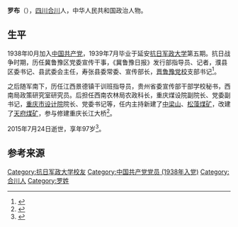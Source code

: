 '''罗布'''（{{bd|1919年|12月|2015年|7月24日}}），[[四川|四川]][[合川|合川]]人，中华人民共和国政治人物。

== 生平 ==
1938年l0月加入[[中国共产党|中国共产党]]，1939年7月毕业于延安[[抗日军政大学|抗日军政大学]]第五期。抗日战争时期，历任冀鲁豫区党委宣传干事，《冀鲁豫日报》发行部指导员、记者，濮县区委书记、县武委会主任，寿张县委常委、宣传部长，[[晋鲁豫党校|晋鲁豫党校]]支部书记<ref>{{cite book|author1=刘茂才|title=四川人才年鉴 1979-1994|date=1996年7月|publisher=成都：四川人民出版社|isbn=7-220-03247-1|pages=1369|accessdate=2015-07-25}}</ref>。

之后随军南下，历任江西景德镇干训班指导员，贵州省委宣传部干部学校秘书，西南局政策研究室研究员。后担任西南农林局农政科长，重庆煤设院副院长、党委副书记，[[重庆市设计院|重庆市设计院]]院长、党委书记等，任内主持新建了[[中梁山|中梁山]]、[[松藻煤矿|松藻煤矿]]，改建了[[天府煤矿|天府煤矿]]，参与修建重庆长江大桥<ref>{{cite book|author1=重庆市城乡建设管理委员会，重庆市建筑管理局编|title=重庆建筑志|date=1997年3月|publisher=重庆：重庆大学出版社|isbn=7-5624-1463-7|accessdate=2015-07-25}}</ref>。

2015年7月24日逝世，享年97岁<ref>{{cite news|title=罗布同志逝世|url=http://cpc.people.com.cn/n/2015/0725/c87393-27359776.html|accessdate=2015-07-25|agency=重庆日报|archive-date=2019-09-02|archive-url=https://web.archive.org/web/20190902163011/http://cpc.people.com.cn/n/2015/0725/c87393-27359776.html|dead-url=no}}</ref>。

== 参考来源 ==
{{reflist}}

{{DEFAULTSORT:L}}
[[Category:抗日军政大学校友|Category:抗日军政大学校友]]
[[Category:中国共产党党员_(1938年入党)|Category:中国共产党党员 (1938年入党)]]
[[Category:合川人|Category:合川人]]
[[Category:罗姓|Category:罗姓]]